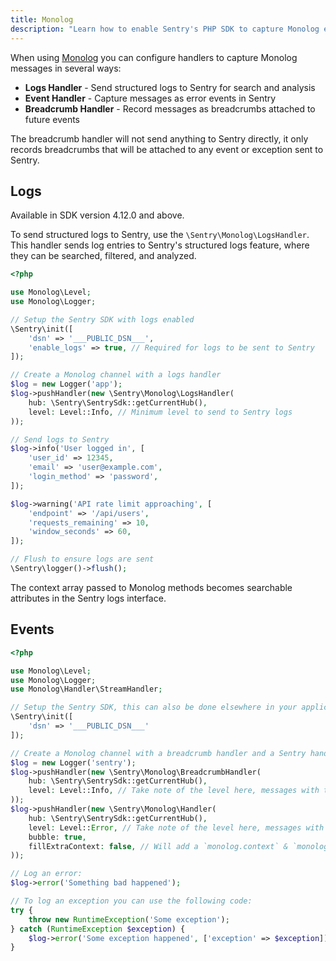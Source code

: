 ```yaml
---
title: Monolog
description: "Learn how to enable Sentry's PHP SDK to capture Monolog events and logs."
---
```


When using [Monolog](https://github.com/Seldaek/monolog) you can configure handlers to capture Monolog messages in several ways:

- **Logs Handler** - Send structured logs to Sentry for search and analysis
- **Event Handler** - Capture messages as error events in Sentry
- **Breadcrumb Handler** - Record messages as breadcrumbs attached to future events

The breadcrumb handler will not send anything to Sentry directly, it only records breadcrumbs that will be attached to any event or exception sent to Sentry.

## Logs

<Alert level="info">
Available in SDK version 4.12.0 and above.
</Alert>

To send structured logs to Sentry, use the `\Sentry\Monolog\LogsHandler`. This handler sends log entries to Sentry's structured logs feature, where they can be searched, filtered, and analyzed.

```php
<?php

use Monolog\Level;
use Monolog\Logger;

// Setup the Sentry SDK with logs enabled
\Sentry\init([
    'dsn' => '___PUBLIC_DSN___',
    'enable_logs' => true, // Required for logs to be sent to Sentry
]);

// Create a Monolog channel with a logs handler
$log = new Logger('app');
$log->pushHandler(new \Sentry\Monolog\LogsHandler(
    hub: \Sentry\SentrySdk::getCurrentHub(),
    level: Level::Info, // Minimum level to send to Sentry logs
));

// Send logs to Sentry
$log->info('User logged in', [
    'user_id' => 12345,
    'email' => 'user@example.com',
    'login_method' => 'password',
]);

$log->warning('API rate limit approaching', [
    'endpoint' => '/api/users',
    'requests_remaining' => 10,
    'window_seconds' => 60,
]);

// Flush to ensure logs are sent
\Sentry\logger()->flush();
```

The context array passed to Monolog methods becomes searchable attributes in the Sentry logs interface.

## Events

```php
<?php

use Monolog\Level;
use Monolog\Logger;
use Monolog\Handler\StreamHandler;

// Setup the Sentry SDK, this can also be done elsewhere in your application
\Sentry\init([
    'dsn' => '___PUBLIC_DSN___'
]);

// Create a Monolog channel with a breadcrumb handler and a Sentry handler
$log = new Logger('sentry');
$log->pushHandler(new \Sentry\Monolog\BreadcrumbHandler(
    hub: \Sentry\SentrySdk::getCurrentHub(),
    level: Level::Info, // Take note of the level here, messages with that level or higher will be attached to future Sentry events as breadcrumbs
));
$log->pushHandler(new \Sentry\Monolog\Handler(
    hub: \Sentry\SentrySdk::getCurrentHub(),
    level: Level::Error, // Take note of the level here, messages with that level or higher will be sent to Sentry
    bubble: true,
    fillExtraContext: false, // Will add a `monolog.context` & `monolog.extra`, key to the event with the Monolog `context` & `extra` values
));

// Log an error:
$log->error('Something bad happened');

// To log an exception you can use the following code:
try {
    throw new RuntimeException('Some exception');
} catch (RuntimeException $exception) {
    $log->error('Some exception happened', ['exception' => $exception]);
}
```
